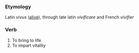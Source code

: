 ===Etymology===
Latin ''vivus'' ([[alive]]), through late latin ''vivificare'' and French ''vivifier''

===Verb===
#To bring to life
#To impart vitality